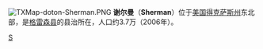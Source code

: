 [[File:TXMap-doton-Sherman.PNG|right]]
{{Distinguish|Sherman County, Texas}}
{{Infobox settlement
|name                     = Sherman, Texas
|settlement_type          = [[City|City]]
|nickname                 =
|motto                    = "Classic Town. Broad Horizon."

<!-- Images -->
|image_skyline            = Shermancourthouse1.jpg
|imagesize                = 250px
|image_caption            = [[Paul_Neeley_Brown|Paul Brown]] United States Courthouse in Sherman
|image flag               =
|image_seal               =

<!-- Maps -->
|image_map                = Grayson County Sherman.svg
|mapsize                  = 260px
|map_caption              = Location of Sherman, Texas

<!-- Location -->
|subdivision_type         = [[List_of_countries|Country]]
|subdivision_name         = {{Flagicon|USA}}[[United_States|United States]]
|subdivision_type1        = [[Political_divisions_of_the_United_States|State]]
|subdivision_name1        = {{Flagicon|Texas}}[[Texas|Texas]]
|subdivision_type2        = [[List_of_counties_in_Texas|County]]
|subdivision_name2        = [[Grayson_County,_Texas|Grayson]]

<!-- Government -->
|government_footnotes     =
|government_type          = [[Council-manager_government|Council-Manager]]
|leader_title             = [[City_Council|City Council]]
|leader_name              = [[Mayor|Mayor]] David Plyler <br/>[[Deputy_Mayor|Deputy Mayor]] Jason Sofey <br/>  Pamela Howeth  <br/> Terrence Steele <br/> Lawrence Davis<br/> Bryan Carrasco
|leader_title1            = [[City_Manager|City Manager]]
|established_title        = Founded
|established_date         = 1846

<!-- Area -->
|unit_pref  =  Imperial
|area_footnotes           =
|area_magnitude           =
|area_total_km2           = 107.4
|area_land_km2            = 107.2
|area_water_km2           = 0.2
|area_total_sq_mi         = 
|area_land_sq_mi          = 
|area_water_sq_mi         = 
|area_metro_km2           = 2536
|area_metro_sq_mi         = 
|area_urban_km2           = 93.1
|area_urban_sq_mi         =

<!-- Population -->
|population_as_of         = 2010
|population_footnotes     =
|population_total         = 38,521
|population_density_km2   = 357.4
|population_density_sq_mi = 
|population_metro         = 120877
|population_density_metro_km2     = 
|population_density_metro_sq_mi   = 130
|population_density_urban_km2 =
|population_density_urban_sq_mi = 1722.9
|population_urban         = 61,900 <ref>{{Cite web |url=https://www.census.gov/geo/reference/ua/urban-rural-2010.html |title=Census of Urban areas |access-date=2017-08-02 |archive-url=https://web.archive.org/web/20190403024045/https://www.census.gov/geo/reference/ua/urban-rural-2010.html |archive-date=2019-04-03 |dead-url=yes }}</ref> (US: [[List_of_United_States_urban_areas|438th]])
<!-- General information -->
|timezone                 = [[North_American_Central_Time_Zone|Central (CST)]]
|utc_offset               = -6
|timezone_DST             = CDT
|utc_offset_DST           = -5
|elevation_footnotes      =
|elevation_m              = 224
|elevation_ft             = 735
|coordinates              = {{coord|33|38|28|N|96|36|36|W|region:US_type:city|display=inline,title}}
|postal_code_type         = [[ZIP_code|ZIP code]]s
|postal_code              = 75090-75092
|area_code                = [[Area_code_903|903]]
|blank_name               = [[Federal_Information_Processing_Standard|FIPS code]]
|blank_info               = 48-67496<ref name="GR2">{{cite web|url=http://factfinder2.census.gov|publisher=[[United_States_Census_Bureau|United States Census Bureau]]|accessdate=2008-01-31|title=American FactFinder|archive-date=2013-09-11|archive-url=https://web.archive.org/web/20130911234518/http://factfinder2.census.gov/|dead-url=no}}</ref>
|blank1_name              = [[Geographic_Names_Information_System|GNIS]] feature ID
|blank1_info              = 1368131<ref name="GR3">{{cite web|url=http://geonames.usgs.gov|accessdate=2008-01-31|title=US Board on Geographic Names|publisher=[[United_States_Geological_Survey|United States Geological Survey]]|date=2007-10-25|archive-date=2012-02-26|archive-url=https://www.webcitation.org/65jET5cdV?url=http://geonames.usgs.gov/|dead-url=no}}</ref>
|website                  = {{URL|www.cityofsherman.com}}
|footnotes                =
}}
'''谢尔曼'''（'''Sherman'''）位于[[美国|美国]][[得克萨斯州|得克萨斯州]]东北部，是[[格雷森县_(得克萨斯州)|格雷森县]]的县治所在，人口约3.7万（2006年）。

{{Texas-stub}}

[[Category:得克萨斯州城市|S]]